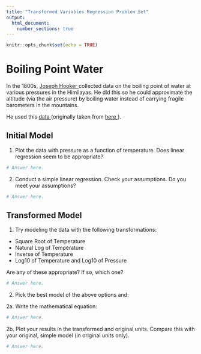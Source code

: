 ```yaml
---
title: "Transformed Variables Regression Problem Set"
output: 
  html_document:
    number_sections: true
---
```


```r
knitr::opts_chunk$set(echo = TRUE)
```

# Boiling Point Water

In the 1800s, <a href = 'https://en.wikipedia.org/wiki/Joseph_Dalton_Hooker'> Joseph Hooker </a> collected data on the boiling point of water at various pressures in the Himilayas.  He did this so he could approximate the altitude (via the air pressure) by boiling water instead of carrying fragile barometers in the mountains.  

He used this <a href = '/_Chapter6_ProblemSets/temp_pressure.csv'> data </a> (originally taken from <a href = 'http://www.math.mcgill.ca/~dstephens/OldCourses/204-2007/Handouts/Math204-LinearRegressionExamples.pdf'> here </a>).

## Initial Model

1. Plot the data with pressure as a function of temperature.  Does linear regression seem to be appropriate?

```r
# Answer here.
```

2. Conduct a simple linear regression.  Check your assumptions.  Do you meet your assumptions?

```r
# Answer here.
```

## Transformed Model

1. Try modeling the data with the following transformations:

* Square Root of Temperature
* Natural Log of Temperature
* Inverse of Temperature
* Log10 of Temperature and Log10 of Pressure

Are any of these appropriate?  If so, which one?

```r
# Answer here.
```


2. Pick the best model of the above options and:

2a. Write the mathematical equation:

```r
# Answer here.
```

2b. Plot your results in the transformed and original units.  Compare this with your original, simple model (in original units only).

```r
# Answer here.
```

